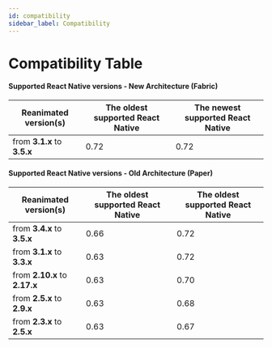 ```yaml
---
id: compatibility
sidebar_label: Compatibility
---
```


# Compatibility Table

#### Supported React Native versions - New Architecture (Fabric)

| Reanimated version(s)       | The oldest supported React Native | The newest supported React Native |
| --------------------------- | --------------------------------- | --------------------------------- |
| from **3.1.x** to **3.5.x** | 0.72                              | 0.72                              |

#### Supported React Native versions - Old Architecture (Paper)

| Reanimated version(s)         | The oldest supported React Native | The oldest supported React Native |
| ----------------------------- | --------------------------------- | --------------------------------- |
| from **3.4.x** to **3.5.x**   | 0.66                              | 0.72                              |
| from **3.1.x** to **3.3.x**   | 0.63                              | 0.72                              |
| from **2.10.x** to **2.17.x** | 0.63                              | 0.70                              |
| from **2.5.x** to **2.9.x**   | 0.63                              | 0.68                              |
| from **2.3.x** to **2.5.x**   | 0.63                              | 0.67                              |
